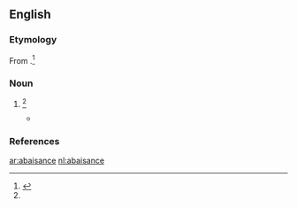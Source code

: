 ==English==

===Etymology===
From {{etyl|fro|en}} {{m|en|abaissance}}.<ref name=SOED>{{R:SOED5|page=2}}</ref>

===Noun===
{{en-noun}}

# {{obsolete form of|obeisance|lang=en}} {{defdate|from the late 17th century to the mid 18th century}}<ref name=SOED/>
#* {{quote-book|title=The art of contentment|author=Richard Allestree|year=1675|passage=Haman can find no gust in all the sensualities of the Persian Court, because a poor despicable Jew denies his '''abaisance'''.}}

===References===
<references/>

[[ar:abaisance]]
[[nl:abaisance]]